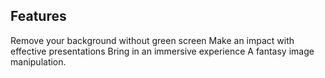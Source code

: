 ## Features

<ProjectCard title="Scenes" bg="linear-gradient(to right, #D4145A 0%, #FBB03B 100%)">
Remove your background without green screen
</ProjectCard>
<ProjectCard title="Effective presentations" link="https://www.behance.net/gallery/52915793/Harry-Potter" bg="linear-gradient(to right, #662D8C 0%, #ED1E79 100%)">
Make an impact with effective presentations
</ProjectCard>
<ProjectCard title="Hologram" link="https://www.behance.net/gallery/43907099/Tomb-Raider" bg="linear-gradient(to right, #009245 0%, #FCEE21 100%)">
Bring in an immersive experience
</ProjectCard>
<ProjectCard title="Image overlay" link="https://www.behance.net/gallery/38068151/Eagle" bg="linear-gradient(to right, #D585FF 0%, #00FFEE 100%)">
A fantasy image manipulation.
</ProjectCard>
